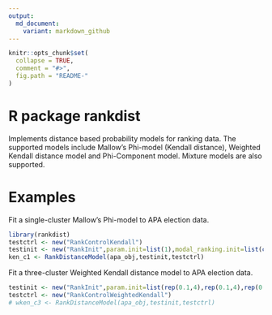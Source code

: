 ```yaml
---
output:
  md_document:
    variant: markdown_github
---
```


<!-- README.md is generated from README.Rmd. Please edit that file -->

```r
knitr::opts_chunk$set(
  collapse = TRUE,
  comment = "#>",
  fig.path = "README-"
)
```

R package rankdist
====================

Implements distance based probability models for ranking data. 
    The supported models include Mallow's Phi-model (Kendall distance), Weighted Kendall distance model and Phi-Component model. Mixture models are also supported.
    
Examples
====================
Fit a single-cluster Mallow's Phi-model to APA election data.
```r
library(rankdist)
testctrl <- new("RankControlKendall")
testinit <- new("RankInit",param.init=list(1),modal_ranking.init=list(c(2,3,4,1,5)),clu=1L)
ken_c1 <- RankDistanceModel(apa_obj,testinit,testctrl)
```

Fit a three-cluster Weighted Kendall distance model to APA election data.
```r
testinit <- new("RankInit",param.init=list(rep(0.1,4),rep(0.1,4),rep(0.1,4)),modal_ranking.init=list(c(3,4,5,1,2),c(2,3,1,5,4),c(4,2,5,3,1)),clu=3L,p.init=rep(1,3)/3)
testctrl <- new("RankControlWeightedKendall")
# wken_c3 <- RankDistanceModel(apa_obj,testinit,testctrl)
```




